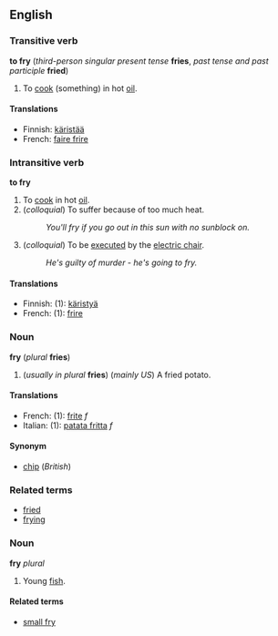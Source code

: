 ==English==
===Transitive verb===
'''to fry''' (''third-person singular present tense'' '''fries''', ''past tense and past participle'' '''fried''')

#To [[cook]] (something) in hot [[oil]].

====Translations====
*Finnish: [[käristää]]
*French: [[faire frire]]

===Intransitive verb===
'''to fry'''
#To [[cook]] in hot [[oil]].
#(''colloquial'') To suffer because of too much heat.
#:''You'll fry if you go out in this sun with no sunblock on.''
#(''colloquial'') To be [[execute]]d by the [[electric chair]].
#:''He's guilty of murder - he's going to fry.''

====Translations====
*Finnish: (1): [[käristyä]]
*French: (1): [[frire]]

===Noun===
'''fry''' (''plural'' '''fries''')

#(''usually in plural'' '''fries''') (''mainly US'') A fried potato.

====Translations====
*French: (1): [[frite]] ''f''
*Italian: (1): [[patata fritta]] ''f''

====Synonym====
*[[chip]] (''British'')

===Related terms===
*[[fried]] <!--adjective-->
*[[frying]] <!--noun-->

<!--different etymology-->
===Noun===
'''fry''' ''plural''

#Young [[fish]].

====Related terms====
*[[small fry]]